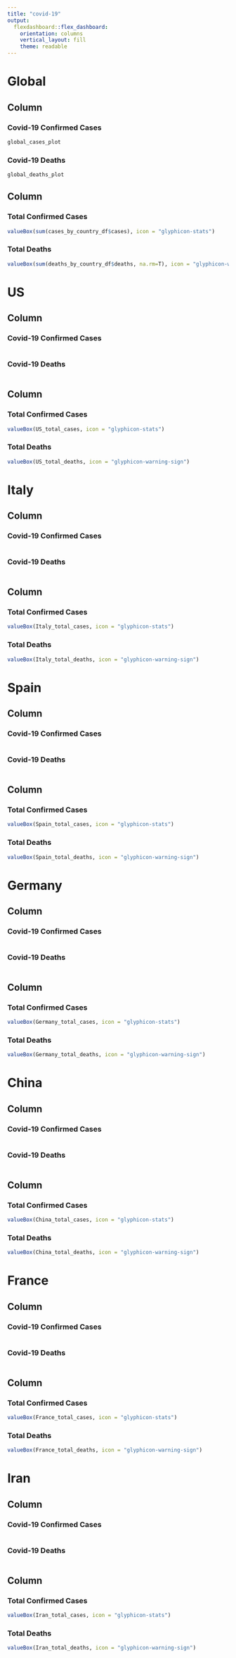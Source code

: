 ```yaml
---
title: "covid-19"
output: 
  flexdashboard::flex_dashboard:
    orientation: columns
    vertical_layout: fill
    theme: readable
---
```


# Global
    
## Column {data-width=700, .tabset .tabset-fade}
    
### Covid-19 Confirmed Cases
    
```r
global_cases_plot
```

### Covid-19 Deaths
    
```r
global_deaths_plot
```

## Column {data-width=300}

### Total Confirmed Cases

```r
valueBox(sum(cases_by_country_df$cases), icon = "glyphicon-stats")
```   
 
### Total Deaths
    
```r
valueBox(sum(deaths_by_country_df$deaths, na.rm=T), icon = "glyphicon-warning-sign")
```

# US
    
## Column {data-width=700, .tabset}
    
### Covid-19 Confirmed Cases
    
```r
```

### Covid-19 Deaths
    
```r
```

## Column {data-width=300}
   
### Total Confirmed Cases

```r
valueBox(US_total_cases, icon = "glyphicon-stats")
```   
 
### Total Deaths
    
```r
valueBox(US_total_deaths, icon = "glyphicon-warning-sign")
```

# Italy
    
## Column {data-width=700, .tabset}
    
### Covid-19 Confirmed Cases
    
```r
```

### Covid-19 Deaths
    
```r
```

## Column {data-width=300}
   
### Total Confirmed Cases

```r
valueBox(Italy_total_cases, icon = "glyphicon-stats")
```   
 
### Total Deaths
    
```r
valueBox(Italy_total_deaths, icon = "glyphicon-warning-sign")
```

# Spain
    
## Column {data-width=700, .tabset}
    
### Covid-19 Confirmed Cases
    
```r
```

### Covid-19 Deaths
    
```r
```

## Column {data-width=300}

### Total Confirmed Cases

```r
valueBox(Spain_total_cases, icon = "glyphicon-stats")
```   
 
### Total Deaths
    
```r
valueBox(Spain_total_deaths, icon = "glyphicon-warning-sign")
```

# Germany
    
## Column {data-width=700, .tabset}
    
### Covid-19 Confirmed Cases
    
```r
```

### Covid-19 Deaths
    
```r
```

## Column {data-width=300}

### Total Confirmed Cases

```r
valueBox(Germany_total_cases, icon = "glyphicon-stats")
```   
 
### Total Deaths
    
```r
valueBox(Germany_total_deaths, icon = "glyphicon-warning-sign")
```

# China
    
## Column {data-width=700, .tabset}
    
### Covid-19 Confirmed Cases
    
```r
```

### Covid-19 Deaths
    
```r
```

## Column {data-width=300}
   
### Total Confirmed Cases

```r
valueBox(China_total_cases, icon = "glyphicon-stats")
```   
 
### Total Deaths
    
```r
valueBox(China_total_deaths, icon = "glyphicon-warning-sign")
```

# France
    
## Column {data-width=700, .tabset}
    
### Covid-19 Confirmed Cases
    
```r
```

### Covid-19 Deaths
    
```r
```

## Column {data-width=300} 
   
### Total Confirmed Cases

```r
valueBox(France_total_cases, icon = "glyphicon-stats")
```   
 
### Total Deaths
    
```r
valueBox(France_total_deaths, icon = "glyphicon-warning-sign")
```

# Iran
    
## Column {data-width=700, .tabset}
    
### Covid-19 Confirmed Cases
    
```r
```

### Covid-19 Deaths
    
```r
```

## Column {data-width=300}
   
### Total Confirmed Cases

```r
valueBox(Iran_total_cases, icon = "glyphicon-stats")
```   
 
### Total Deaths
    
```r
valueBox(Iran_total_deaths, icon = "glyphicon-warning-sign")
```

